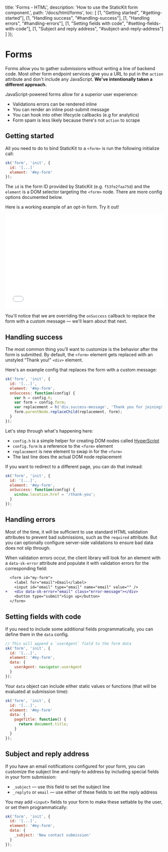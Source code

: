 
  title: 'Forms - HTML',
  description: 'How to use the StaticKit form component.',
  path: '/docs/html/forms',
  toc: [
    [1, "Getting started", "#getting-started"],
    [1, "Handling success", "#handling-success"],
    [1, "Handling errors", "#handling-errors"],
    [1, "Setting fields with code", "#setting-fields-with-code"],
    [1, "Subject and reply address", "#subject-and-reply-address"]
  ]
});

# Forms

Forms allow you to gather submissions without writing a line of backend code. Most other form endpoint services give you a URL to put in the `action` attribute and don't include any JavaScript. **We've intentionally taken a different approach.** 

JavaScript-powered forms allow for a superior user experience:

- Validations errors can be rendered inline
- You can render an inline post-submit message
- You can hook into other lifecycle callbacks (e.g for analytics)
- Form spam is less likely because there's not `action` to scrape

## Getting started

All you need to do to bind StaticKit to a `<form>` is run the following initialize call:

```js
sk('form', 'init', {
  id: '[...]' 
  element: '#my-form'
});
```

The `id` is the form ID provided by StaticKit (e.g. `f53fe2faa75d`) and the `element` is a DOM selector targeting the `<form>` node. There are more config options documented below.

Here is a working example of an opt-in form. Try it out!

<div className="pb-6">
  <iframe width="100%" height="300" className="rounded-lg" src="//jsfiddle.net/StaticKit/L2hx61cy/embedded/result,html,js/dark/" allowFullScreen="allowfullscreen" frameBorder="0"></iframe>
</div>

You'll notice that we are overriding the `onSuccess` callback to replace the form with a custom message — we'll learn about that next.

## Handling success

The most common thing you’ll want to customize is the behavior after the form is submitted. By default, the `<form>` element gets replaced with an unstyled “Thank you!” `<div>` element.

Here's an example config that replaces the form with a custom message:

```js
sk('form', 'init', {
  id: '[...]',
  element: '#my-form',
  onSuccess: function(config) {
    var h = config.h;
    var form = config.form;
    var replacement = h('div.success-message', 'Thank you for joining!');
    form.parentNode.replaceChild(replacement, form);
  }
});
```

Let's step through what's happening here:

- `config.h` is a simple helper for creating DOM nodes called [HyperScript](https://github.com/hyperhype/hyperscript)
- `config.form` is a reference to the `<form>` element
- `replacement` is new element to swap in for the `<form>`
- The last line does the actual DOM node replacement

If you want to redirect to a different page, you can do that instead:

```js
sk('form', 'init', {
  id: '[...]',
  element: '#my-form',
  onSuccess: function(config) {
    window.location.href = '/thank-you';
  }
});
```

## Handling errors

Most of the time, it will be sufficient to use standard HTML validation attributes to prevent bad submissions, such as the `required` attribute. But you can optionally configure server-side validations to ensure bad data does not slip through.

When validation errors occur, the client library will look for an element with a `data-sk-error` attribute and populate it with validation errors for the corresponding field:

```diff
  <form id="my-form">
    <label for="email">Email</label>
    <input id="email" type="email" name="email" value="" />
+   <div data-sk-error="email" class="error-message"></div>
    <button type="submit">Sign up</button>
  </form>
```

## Setting fields with code

If you need to include some additional fields programmatically, you can define them in the `data` config.

```js
// This will append a `userAgent` field to the form data
sk('form', 'init', {
  id: '[...]',
  element: '#my-form',
  data: {
    userAgent: navigator.userAgent
  }
});
```

Your `data` object can include either static values or functions (that will be evaluated at submission time):

```js
sk('form', 'init', {
  id: '[...]',
  element: '#my-form'
  data: {
    pageTitle: function() {
      return document.title;
    }
  }
});
```

## Subject and reply address

If you have an email notifications configured for your form, you can customize the subject line and reply-to address by including special fields in your form submission:

- `_subject` — use this field to set the subject line
- `_replyto` or `email` — use either of these fields to set the reply address

You may add `<input>` fields to your form to make these settable by the user, or set them programmatically:

```js
sk('form', 'init', {
  id: '[...]',
  element: '#my-form',
  data: {
    _subject: 'New contact submission'
  }
});
```


